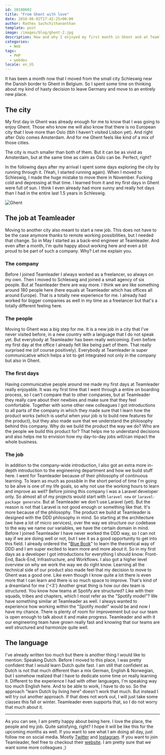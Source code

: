 ```yaml
---
id: 20180602
title: "From Ghent with love"
date: 2018-06-02T17:42:25+00:00
author: Rathes Sachchithananthan
template: post
image: /images/blog/ghent-2.jpg
description: How and why I enjoyed my first month in Ghent and at Teamleader
categories:
  - Web
tags:
  - PHP
  - webdev
locale: en_US
---
```


It has been a month now that I moved from the small city Schleswig near the Danish border to Ghent in Belgium. So I spent some time on thinking about my kind of hasty decision to leave Germany and move to an entirely new place.

## The city

My first day in Ghent was already enough for me to know that I was going to enjoy Ghent. Those who know me will also know that there is no European city that I love more than Oslo (tbh I haven't visited Lisbon yet). And right after Oslo comes Amsterdam. And for me Ghent feels like kind of a mix of those cities.

The city is much smaller than both of them. But it can be as vivid as Amsterdam, but at the same time as calm as Oslo can be. Perfect, right?

In the following days after my arrival I spent some days exploring the city by running through it. (Yeah, I started running again). When I moved to Schleswig, I made the huge mistake to move there in November. Fucking cold and depressing at that time. I learned from it and my first days in Ghent were full of sun. I think I even already had more sunny and really hot days than I had in the entire last 1.5 years in Schleswig.

![Ghent](/images/blog/ghent.jpg)

## The job at Teamleader

Moving to another city also meant to start a new job. This does not have to be the case anymore thanks to remote working possibilities, but I needed that change. So in May I started as a back-end engineer at Teamleader.
And even after a month, I'm quite happy about working here and even a bit proud to be part of such a company. Why? Let me explain you.

### The company

Before I joined Teamleader I always worked as a freelancer, so always on my own. Then I moved to Schleswig and joined a small agency of six people. But at Teamleader there are way more. I think we are like something around 180 people here (here equals at Teamleader which has offices all around Europe).
That is a totally new experience for me. I already had worked for bigger companies as well in my time as a freelancer but that's a totally different feeling here.

### The people

Moving to Ghent was a big step for me. It is a new job in a city that I've never visited before, in a new country with a language that I do not speak yet.
But everybody at Teamleader has been really welcoming. Even before my first day at the office I already felt like being part of them. That really surprised me (of course positively).
Everybody at Teamleader is super communicative which helps a lot to get integrated not only in the company but also in Ghent.

### The first days

Having communicative people around me made my first days at Teamleader really enjoyable. It was my first time that I went through a entire on boarding process, so I can't compare that to other companies, but at Teamleader they really care about their newbies and make sure that they feel comfortable.
Together with some other new colleagues I got introductions to all parts of the company in which they made sure that I learn how the product works (which is useful when your job is to build new features for the product), but they also made sure that we understand the philosophy behind this company. Why do we build the product the way we do? Who are the people we build this product for? That helps me to understand decisions and also helps me to envision how my day-to-day jobs will/can impact the whole business.

### The job

In addition to the company-wide introduction, I also got an extra more in-depth introduction to the engineering department and how we build stuff here.
I went for Teamleader because of their philosophy of continuous learning. To learn as much as possible in the short period of time I'm going to be alive is one of my life goals, so why not use the working hours to learn and improve as well?
Before joining this company I was a Laravel developer only. So almost all of my projects would start with `laravel new` or `laravel-package generate`.
But at Teamleader we don't use Laravel (yet). But the reason is not that Laravel is not good enough or something like that. It's more because of the philosophy.
The product we build at Teamleader is designed with the DDD philosophy in mind. So starting at the architecture (we have a lot of micro services), over the way we structure our codebase to the way we name our variables, we have the certain domain in mind.
Before I joined Teamleader I have never worked the DDD way, so I can not say if we are doing well or not, but I see it as a good opportunity to get into this field. I already ordered the "[Blue Book](https://amzn.to/2J8nnXP)" to learn the theoretical way of DDD and I am super excited to learn more and more about it.
So in my first days as a developer I got introductions for everything I should know: Front-End, Back-End, Infrastructure, and Workflows. I also got a higher level overview on why we work the way we do right know.
Learning all the technical side of our product also made feel that my decision to move to Ghent was a good one. Like even though I know quite a lot there is even more that I can learn and there is so much space to improve. That's kind of a dreamland for me {'<3'}
Another great thing is how our dev team is structured. You know how teams at Spotify are structured? Like with their squads, tribes and chapters, which I most refer as the "Spotify model"? We have something similar at Teamleader as well. I always wanted to experience how working within the "Spotify model" would be and now I have my chance. There is plenty of room for improvement but our our team is open enough to talk about it and make progress. Teamleader and with it our engineering team have grown really fast and knowing that our teams are well structured and harmonize quite well.

## The language

I've already written too much but there is another thing I would like to mention: Speaking Dutch.
Before I moved to this place, I was pretty confident that I would learn Dutch quite fast. I am still that confident as Dutch is not that much different than a mix German, English & Norwegian, but I somehow realized that I have to dedicate some time on really learning it.
Different to the experience I had with other languages, I'm speaking way too much English here. And to be able to work, I have to do so. So the approach "learn Dutch by living here" doesn't work that much.
But instead I will try out another approach. If that does not work out, I will just take some classes this fall or winter. Teamleader even supports that, so I do not worry that much about it.

---

As you can see, I am pretty happy about being here. I love the place, the people and my job. Quite satisfying, right? I hope it will be like this for the upcoming months as well.
If you want to see what I am doing all day, just follow me on social media. Mostly [Twitter](https://twitter.com/rswebdesigner) and [Instagram](https://www.instagram.com/tamizhographer/).
If you want to join Teamleader, feel free to checkout their [website](https://www.teamleader.eu/company). I am pretty sure that we want some more colleagues ;)
